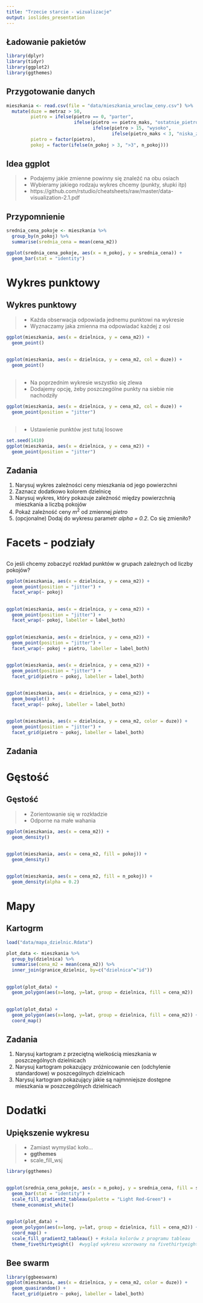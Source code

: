 ```yaml
---
title: "Trzecie starcie - wizualizacje"
output: ioslides_presentation
---
```


## Ładowanie pakietów

```r
library(dplyr)
library(tidyr)
library(ggplot2)
library(ggthemes)
```

## Przygotowanie danych

```r
mieszkania <- read.csv(file = "data/mieszkania_wroclaw_ceny.csv") %>% 
  mutate(duze = metraz > 50,
         pietro = ifelse(pietro == 0, "parter",
                         ifelse(pietro == pietro_maks, "ostatnie_pietro",
                                ifelse(pietro > 15, "wysoko",
                                       ifelse(pietro_maks < 3, "niska_zabudowa", "inne")))),
         pietro = factor(pietro),
         pokoj = factor(ifelse(n_pokoj > 3, ">3", n_pokoj)))
```

## Idea ggplot

> * Podajemy jakie zmienne powinny się znaleźć na obu osiach
> * Wybieramy jakiego rodzaju wykres chcemy (punkty, słupki itp)
> * https://github.com/rstudio/cheatsheets/raw/master/data-visualization-2.1.pdf

## Przypomnienie 

```r
srednia_cena_pokoje <- mieszkania %>%
  group_by(n_pokoj) %>%
  summarise(srednia_cena = mean(cena_m2))

ggplot(srednia_cena_pokoje, aes(x = n_pokoj, y = srednia_cena)) +
  geom_bar(stat = "identity")
```

# Wykres punktowy

## Wykres punktowy

> * Każda obserwacja odpowiada jednemu punktowi na wykresie
> * Wyznaczamy jaka zmienna ma odpowiadać każdej z osi

```r
ggplot(mieszkania, aes(x = dzielnica, y = cena_m2)) +
  geom_point()
```

##

```r
ggplot(mieszkania, aes(x = dzielnica, y = cena_m2, col = duze)) +
  geom_point()
```

##

> * Na poprzednim wykresie wszystko się zlewa
> * Dodajemy opcję, żeby poszczególne punkty na siebie nie nachodziły

```r
ggplot(mieszkania, aes(x = dzielnica, y = cena_m2, col = duze)) +
  geom_point(position = "jitter")
```

##

> * Ustawienie punktów jest tutaj losowe

```r
set.seed(1410)
ggplot(mieszkania, aes(x = dzielnica, y = cena_m2)) +
  geom_point(position = "jitter")
```

## Zadania

1. Narysuj wykres zależności ceny mieszkania od jego powierzchni
2. Zaznacz dodatkowo kolorem dzielnicę
3. Narysuj wykres, który pokazuje zależność między powierzchnią mieszkania a
liczbą pokojów
4. Pokaż zależność ceny $m^2$ od zmiennej *pietro*
5. (opcjonalne) Dodaj do wykresu parametr *alpha = 0.2*. Co się zmieniło?


# Facets - podziały

## 

Co jeśli chcemy zobaczyć rozkład punktów w grupach zależnych
od liczby pokojów?

```r
ggplot(mieszkania, aes(x = dzielnica, y = cena_m2)) +
  geom_point(position = "jitter") +
  facet_wrap(~ pokoj)
```

## 

```r
ggplot(mieszkania, aes(x = dzielnica, y = cena_m2)) +
  geom_point(position = "jitter") +
  facet_wrap(~ pokoj, labeller = label_both)
```

## 

```r
ggplot(mieszkania, aes(x = dzielnica, y = cena_m2)) +
  geom_point(position = "jitter") +
  facet_wrap(~ pokoj + pietro, labeller = label_both)
```

## 


```r
ggplot(mieszkania, aes(x = dzielnica, y = cena_m2)) +
  geom_point(position = "jitter") +
  facet_grid(pietro ~ pokoj, labeller = label_both)
```

## 

```r
ggplot(mieszkania, aes(x = dzielnica, y = cena_m2)) +
  geom_boxplot() +
  facet_wrap(~ pokoj, labeller = label_both)
```

## 


```r
ggplot(mieszkania, aes(x = dzielnica, y = cena_m2, color = duze)) +
  geom_point(position = "jitter") +
  facet_grid(pietro ~ pokoj, labeller = label_both)
```

## Zadania

# Gęstość

## Gęstość

> * Zorientowanie się w rozkładzie
> * Odporne na małe wahania

```r
ggplot(mieszkania, aes(x = cena_m2)) +
  geom_density()
```

## 

```r
ggplot(mieszkania, aes(x = cena_m2, fill = pokoj)) +
  geom_density() 
```

## 

```r
ggplot(mieszkania, aes(x = cena_m2, fill = n_pokoj)) +
  geom_density(alpha = 0.2) 
```

  
# Mapy

## Kartogrm

```r
load("data/mapa_dzielnic.Rdata")

plot_data <- mieszkania %>%
  group_by(dzielnica) %>%
  summarise(cena_m2 = mean(cena_m2)) %>%
  inner_join(granice_dzielnic, by=c("dzielnica"="id")) 
```

## 

```r
ggplot(plot_data) +
  geom_polygon(aes(x=long, y=lat, group = dzielnica, fill = cena_m2))
```

##

```r
ggplot(plot_data) +
  geom_polygon(aes(x=long, y=lat, group = dzielnica, fill = cena_m2)) +
  coord_map()
```

## Zadania

1. Narysuj kartogram z przeciętną wielkością mieszkania w poszczególnych dzielnicach
2. Narysuj kartogram pokazujący zróżnicowanie cen (odchylenie standardowe) w poszcególnych
dzielnicach
3. Narysuj kartogram pokazujący jakie są najmnniejsze dostępne mieszkania w poszczególnych
dzielnicach

# Dodatki

## Upiększenie wykresu

> * Zamiast wymyślać koło...
> * **ggthemes**
> * scale_fill_wsj

```r
library(ggthemes)
```

##

```r
ggplot(srednia_cena_pokoje, aes(x = n_pokoj, y = srednia_cena, fill = srednia_cena)) +
  geom_bar(stat = "identity") +
  scale_fill_gradient2_tableau(palette = "Light Red-Green") +
  theme_economist_white()
```

##

```r
ggplot(plot_data) +
  geom_polygon(aes(x=long, y=lat, group = dzielnica, fill = cena_m2)) +
  coord_map() +
  scale_fill_gradient2_tableau() + #skala kolorów z programu tableau
  theme_fivethirtyeight()  #wygląd wykresu wzorowany na fivethirtyeight
```

## Bee swarm

```r
library(ggbeeswarm)
ggplot(mieszkania, aes(x = dzielnica, y = cena_m2, color = duze)) +
  geom_quasirandom() +
  facet_grid(pietro ~ pokoj, labeller = label_both)
```